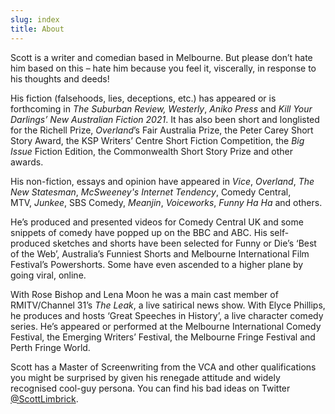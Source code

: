 ```yaml
---
slug: index
title: About
---
```

Scott is a writer and comedian based in Melbourne. But please don’t hate him based on this – hate him because you feel it, viscerally, in response to his thoughts and deeds!

His fiction (falsehoods, lies, deceptions, etc.) has appeared or is forthcoming in *The Suburban Review, Westerly*, *Aniko Press* and *Kill Your Darlings’ New Australian Fiction 2021*. It has also been short and longlisted for the Richell Prize, *Overland*’s Fair Australia Prize, the Peter Carey Short Story Award, the KSP Writers’ Centre Short Fiction Competition, the *Big Issue* Fiction Edition, the Commonwealth Short Story Prize and other awards.

His non-fiction, essays and opinion have appeared in *Vice*, *Overland*, *The New Statesman*, *McSweeney's Internet Tendency*, Comedy Central, MTV, *Junkee*, SBS Comedy, *Meanjin*, *Voiceworks*, *Funny Ha Ha* and others.

He’s produced and presented videos for Comedy Central UK and some snippets of comedy have popped up on the BBC and ABC. His self-produced sketches and shorts have been selected for Funny or Die’s ‘Best of the Web’, Australia’s Funniest Shorts and Melbourne International Film Festival’s Powershorts. Some have even ascended to a higher plane by going viral, online.

With Rose Bishop and Lena Moon he was a main cast member of RMITV/Channel 31’s *The Leak*, a live satirical news show. With Elyce Phillips, he produces and hosts ‘Great Speeches in History’, a live character comedy series. He’s appeared or performed at the Melbourne International Comedy Festival, the Emerging Writers’ Festival, the Melbourne Fringe Festival and Perth Fringe World.

Scott has a Master of Screenwriting from the VCA and other qualifications you might be surprised by given his renegade attitude and widely recognised cool-guy persona. You can find his bad ideas on Twitter [@ScottLimbrick](http://t.umblr.com/redirect?z=http%3A%2F%2Fwww.twitter.com%2Fscottlimbrick&t=NWUyZmRhMzVjZTQzY2M4MjcyOWQ5Y2ZjY2EzMjIwNjM5MGRhN2I3NixUbU4zdWpESg%3D%3D&m=0).